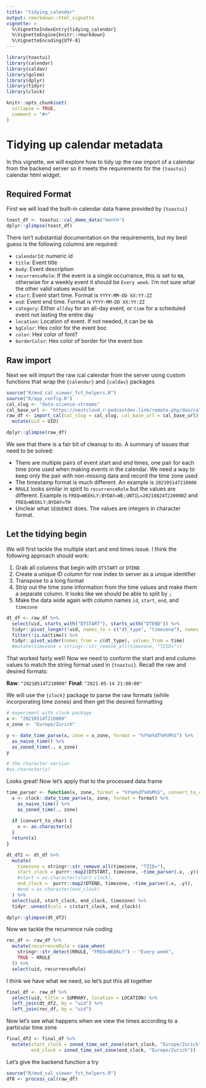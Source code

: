 ```yaml
---
title: "tidying_calendar"
output: rmarkdown::html_vignette
vignette: >
  %\VignetteIndexEntry{tidying_calendar}
  %\VignetteEngine{knitr::rmarkdown}
  %\VignetteEncoding{UTF-8}
---
```


```r
library(toastui)
library(calendar)
library(caldav)
library(golem)
library(dplyr)
library(tidyr)
library(clock)

knitr::opts_chunk$set(
  collapse = TRUE,
  comment = "#>"
)
```

# Tidying up calendar metadata

In this vignette, we will explore how to tidy up the raw import of a calendar from the backend server so it meets the requirements for the `{toastui}` calendar html widget.

## Required Format

First we will load the built-in calendar data frame provided by `{toastui}` 

```r
toast_df <- toastui::cal_demo_data("month")
dplyr::glimpse(toast_df)
```

There isn't substantial documentation on the requirements, but my best guess is the following columns are required:

* `calendarId`: numeric id 
* `title`: Event title
* `body`: Event description
* `recurrenceRole`: If the event is a single occurrance, this is set to `NA`, otherwise for a weekly event it should be `Every week`.  I'm not sure what the other valid values would be
* `start`: Event start time. Format is `YYYY-MM-DD XX:YY:ZZ`
* `end`: Event end time. Format is `YYYY-MM-DD XX:YY:ZZ`
* `category`: Either `allday` for an all-day event, or `time` for a scheduled event not lasting the entire day
* `location`: Location of event. If not needed, it can be `NA`
* `bgColor`: Hex color for the event boc
* `color`: Hex color of font?
* `borderColor`: Hex color of border for the event box

## Raw import

Next we will import the raw ical calendar from the server using custom functions that wrap the `{calendar}` and `{caldav}` packages

```r
source("R/mod_cal_viewer_fct_helpers.R")
source("R/app_config.R")
cal_slug <- "data-science-streams"
cal_base_url <- "https://nextcloud.r-podcastdev.link/remote.php/dav/calendars/shinycal"
raw_df <- import_cal(cal_slug = cal_slug, cal_base_url = cal_base_url) %>%
  mutate(uid = UID)
```

```r
dplyr::glimpse(raw_df)
```

We see that there is a fair bit of cleanup to do. A summary of issues that need to be solved:

* There are multiple pairs of event start and end times, one pair for each time zone used when making events in the calendar. We need a way to keep only the pair with non-missing data and record the time zone used
* The timestamp format is much different. An example is `20210514T210000`
* `RRULE` looks similar in spirit to `recurrenceRole` but the values are different. Example is `FREQ=WEEKLY;BYDAY=WE;UNTIL=20210824T220000Z` and `FREQ=WEEKLY;BYDAY=TH`
* Unclear what `SEQUENCE` does. The values are integers in character format.

## Let the tidying begin

We will first tackle the multiple start and end times issue. I think the following approach should work:

1. Grab all columns that begin with `DTSTART` or `DTEND`
1. Create a unique ID column for row index to server as a unique identifier
1. Transpose to a long format
1. Strip out the time zone information from the time values and make them a separate column. It looks like we should be able to split by `;`
1. Make the data wide again with column names `id`, `start`, `end`, and `timezone`

```r
dt_df <- raw_df %>%
  select(uid, starts_with("DTSTART"), starts_with("DTEND")) %>%
  tidyr::pivot_longer(!uid, names_to = c("dt_type", "timezone"), names_sep = ";", values_to = "time") %>%
  filter(!is.na(time)) %>%
  tidyr::pivot_wider(names_from = c(dt_type), values_from = time)
  #mutate(timezone = stringr::str_remove_all(timezone, "TZID="))

```

That worked fairly well!  Now we need to conform the start and end column values to match the string format used in `{toastui}`. Recall the raw and desired formats:

**Raw**: `"20210514T210000"`
**Final**: `"2021-05-14 21:00:00"`

We will use the `{clock}` package to parse the raw formats (while incorporating time zones) and then get the desired formatting

```r
# experiment with clock package
x <- "20210514T210000"
x_zone <- "Europe/Zurich"

y <- date_time_parse(x, zone = x_zone, format = "%Y%m%dT%H%M%S") %>%
  as_naive_time() %>%
  as_zoned_time(., x_zone)
y

# the character version
#as.character(y)
```

Looks great! Now let's apply that to the processed data frame

```r
time_parser <- function(x, zone, format = "%Y%m%dT%H%M%S", convert_to_char = FALSE) {
  x <- clock::date_time_parse(x, zone, format = format) %>%
    as_naive_time() %>%
    as_zoned_time(., zone)
  
  if (convert_to_char) {
    x <- as.character(x)
  }
  return(x)
}

dt_df2 <- dt_df %>%
  mutate(
    timezone = stringr::str_remove_all(timezone, "TZID="),
    start_clock = purrr::map2(DTSTART, timezone, ~time_parser(.x, .y)),
    #start = as.character(start_clock),
    end_clock =  purrr::map2(DTEND, timezone, ~time_parser(.x, .y)),
    #end = as.character(end_clock)
  ) %>%
  select(uid, start_clock, end_clock, timezone) %>%
  tidyr::unnest(cols = c(start_clock, end_clock))

dplyr::glimpse(dt_df2)
```

Now we tackle the recurrence rule coding

```r
rec_df <- raw_df %>%
  mutate(recurrenceRule = case_when(
    stringr::str_detect(RRULE, "FREQ=WEEKLY") ~ "Every week",
    TRUE ~ RRULE
  )) %>%
  select(uid, recurrenceRule)

```

I think we have what we need, so let's put this all together

```r
final_df <- raw_df %>%
  select(uid, title = SUMMARY, location = LOCATION) %>%
  left_join(dt_df2, by = "uid") %>%
  left_join(rec_df, by = "uid")
```

Now let's see what happens when we view the times according to a particular time zone

```r
final_df2 <- final_df %>%
  mutate(start_clock = zoned_time_set_zone(start_clock, "Europe/Zurich"),
         end_clock = zoned_time_set_zone(end_clock, "Europe/Zurich"))
```

Let's give the backend function a try

```r
source("R/mod_cal_viewer_fct_helpers.R")
df8 <- process_cal(raw_df)
```